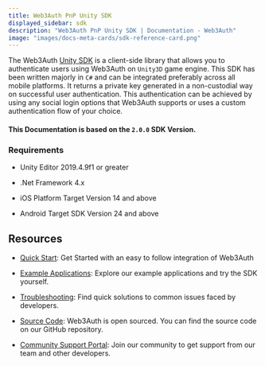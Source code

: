 ```yaml
---
title: Web3Auth PnP Unity SDK
displayed_sidebar: sdk
description: "Web3Auth PnP Unity SDK | Documentation - Web3Auth"
image: "images/docs-meta-cards/sdk-reference-card.png"
---
```


The Web3Auth [Unity SDK](https://github.com/Web3Auth/web3auth-unity-sdk) is a client-side library that allows you to authenticate users using Web3Auth
on `Unity3D` game engine. This SDK has been written majorly in `C#` and can be integrated preferably across all mobile platforms. It returns a private
key generated in a non-custodial way on successful user authentication. This authentication can be achieved by using any social login options that
Web3Auth supports or uses a custom authentication flow of your choice.

#### This Documentation is based on the `2.0.0` SDK Version.

### Requirements

- Unity Editor 2019.4.9f1 or greater

- .Net Framework 4.x

- iOS Platform Target Version 14 and above

- Android Target SDK Version 24 and above

## Resources

- [Quick Start](/quick-start?product=PNP&sdk=PNP_UNITY&framework=IOS&stepIndex=0): Get Started with an easy to follow integration of Web3Auth

- [Example Applications](/examples?product=Plug+and+Play&sdk=Plug+and+Play+Unity+SDK): Explore our example applications and try the SDK yourself.

- [Troubleshooting](/troubleshooting): Find quick solutions to common issues faced by developers.

- [Source Code](https://github.com/Web3Auth/web3auth-unity-sdk): Web3Auth is open sourced. You can find the source code on our GitHub repository.

- [Community Support Portal](https://web3auth.io/community/c/help-pnp/pnp-unity/20): Join our community to get support from our team and other
  developers.
